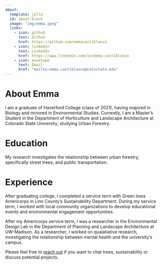 ```yaml
---
about:
  template: jolla 
  id: about-block
  image: "img/emma.jpeg"
  links:
    - icon: github
      text: Github
      href: https://github.com/emmacastiblanco
    - icon: linkedin
      text: LinkedIn
      href: https://www.linkedin.com/in/emma-castiblanco
    - icon: envelope
      text: Email
      href: "mailto:emma.castiblanco@colostate.edu"  
---
```


::: {#about-block}
:::

# About Emma

I am a graduate of Haverford College (class of 2021), having majored in Biology and minored in Environmental Studies. Currently, I am a Master's Student in the Department of Horticulture and Landscape Architecture at Colorado State University, studying Urban Forestry.

# Education

My research investigates the relationship between urban forestry, specifically street trees, and public transportation.

# Experience

After graduating college, I completed a service term with Green Iowa Americorps in Linn County's Sustainability Department. During my service term, I worked with local community organizations to develop educational events and environmental engagement opportunities.

After my Americorps service term, I was a researcher in the Environmental Design Lab in the Department of Planning and Landscape Architecture at UW-Madison. As a researcher, I worked on qualatiative research, investigating the relationship between mental health and the university's campus.

Please feel free to [reach out](mailto:emma.castiblanco@colostate.edu) if you want to chat trees, sustainability or discuss potential projects.
